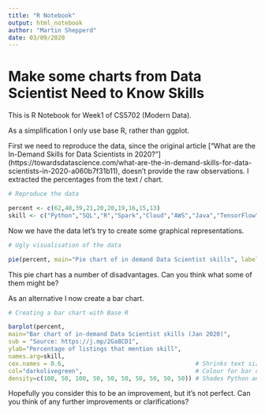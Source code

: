 ```yaml
---
title: "R Notebook"
output: html_notebook
author: "Martin Shepperd"
date: 03/09/2020
---
```


# Make some charts from Data Scientist Need to Know Skills

This is R Notebook for Week1 of CS5702 (Modern Data).
 
As a simplification I only use base R, rather than ggplot.

First we need to reproduce the data, since the original article ["What are the In-Demand Skills for Data Scientists in 2020?"] (https://towardsdatascience.com/what-are-the-in-demand-skills-for-data-scientists-in-2020-a060b7f31b11), doesn't provide the raw observations.  I extracted the percentages from the text / chart. 

```r
# Reproduce the data

percent <- c(62,40,39,21,20,20,19,16,15,13)
skill <- c("Python","SQL","R","Spark","Cloud","AWS","Java","TensorFlow","Hadoop","SAS")
```

Now we have the data let's try to create some graphical representations.

```r
# Ugly visualisation of the data

pie(percent, main="Pie chart of in demand Data Scientist skills", labels=skill)
```

This pie chart has a number of disadvantages.  Can you think what some of them might be?

As an alternative I now create a bar chart.

```r
# Creating a bar chart with Base R

barplot(percent, 
main="Bar chart of in-demand Data Scientist skills (Jan 2020)", 
sub = "Source: https://j.mp/2Ga8CD1",
ylab="Percentage of listings that mention skill", 
names.arg=skill, 
cex.names = 0.6,                                     # Shrinks text size so fits on x-axis
col="darkolivegreen",                                # Colour for bar chart boxes
density=c(100, 50, 100, 50, 50, 50, 50, 50, 50, 50)) # Shades Python and R in a darker colour
```

Hopefully you consider this to be an improvement, but it's not perfect. Can you think of any further improvements or clarifications?  
